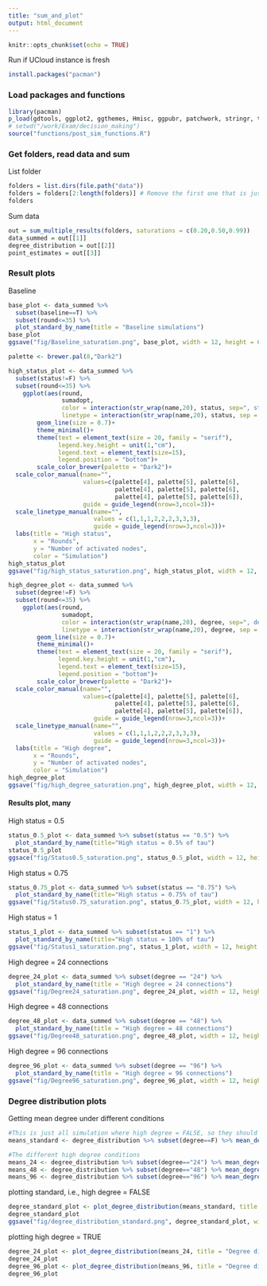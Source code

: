 ```yaml
---
title: "sum_and_plot"
output: html_document
---
```


```r
knitr::opts_chunk$set(echo = TRUE)
```

Run if UCloud instance is fresh
```r
install.packages("pacman")
```

### Load packages and functions
```r
library(pacman)
p_load(gdtools, ggplot2, ggthemes, Hmisc, ggpubr, patchwork, stringr, tidyverse)
# setwd("/work/Exam/decision_making")
source("functions/post_sim_functions.R")
```

### Get folders, read data and sum
List folder
```r
folders = list.dirs(file.path("data"))
folders = folders[2:length(folders)] # Remove the first one that is just "data"
folders
```


Sum data
```r
out = sum_multiple_results(folders, saturations = c(0.20,0.50,0.99))
data_summed = out[[1]]
degree_distribution = out[[2]]
point_estimates = out[[3]]
```

### Result plots
Baseline
```r
base_plot <- data_summed %>% 
  subset(baseline==T) %>% 
  subset(round<=35) %>% 
  plot_standard_by_name(title = "Baseline simulations")
base_plot
ggsave("fig/Baseline_saturation.png", base_plot, width = 12, height = 6)
```


```r
palette <- brewer.pal(8,"Dark2")
```


```r
high_status_plot <- data_summed %>% 
  subset(status!=F) %>% 
  subset(round<=35) %>% 
    ggplot(aes(round, 
               sumadopt, 
               color = interaction(str_wrap(name,20), status, sep=", status="),
               linetype = interaction(str_wrap(name,20), status, sep = ", status=")))+
        geom_line(size = 0.7)+
        theme_minimal()+
        theme(text = element_text(size = 20, family = "serif"), 
              legend.key.height = unit(1,"cm"),
              legend.text = element_text(size=15),
              legend.position = "bottom")+
        scale_color_brewer(palette = "Dark2")+
  scale_color_manual(name="",
                     values=c(palette[4], palette[5], palette[6], 
                              palette[4], palette[5], palette[6],
                              palette[4], palette[5], palette[6]),
                     guide = guide_legend(nrow=3,ncol=3))+
  scale_linetype_manual(name="",
                        values = c(1,1,1,2,2,2,3,3,3),
                        guide = guide_legend(nrow=3,ncol=3))+
  labs(title = "High status", 
       x = "Rounds", 
       y = "Number of activated nodes", 
       color = "Simulation")
high_status_plot
ggsave("fig/high_status_saturation.png", high_status_plot, width = 12, height = 6)
```

```r
high_degree_plot <- data_summed %>% 
  subset(degree!=F) %>% 
  subset(round<=35) %>% 
    ggplot(aes(round, 
               sumadopt, 
               color = interaction(str_wrap(name,20), degree, sep=", degree="),
               linetype = interaction(str_wrap(name,20), degree, sep = ", degree=")))+
        geom_line(size = 0.7)+
        theme_minimal()+
        theme(text = element_text(size = 20, family = "serif"), 
              legend.key.height = unit(1,"cm"),
              legend.text = element_text(size=15),
              legend.position = "bottom")+
        scale_color_brewer(palette = "Dark2")+
  scale_color_manual(name="",
                     values=c(palette[4], palette[5], palette[6], 
                              palette[4], palette[5], palette[6],
                              palette[4], palette[5], palette[6]),
                        guide = guide_legend(nrow=3,ncol=3))+
  scale_linetype_manual(name="",
                        values = c(1,1,1,2,2,2,3,3,3),
                        guide = guide_legend(nrow=3,ncol=3))+
  labs(title = "High degree", 
       x = "Rounds", 
       y = "Number of activated nodes", 
       color = "Simulation")
high_degree_plot
ggsave("fig/high_degree_saturation.png", high_degree_plot, width = 12, height = 6)

```


#### Results plot, many ####


High status = 0.5
```r
status_0.5_plot <- data_summed %>% subset(status == "0.5") %>% 
  plot_standard_by_name(title="High status = 0.5% of tau")
status_0.5_plot
ggsace("fig/Status0.5_saturation.png", status_0.5_plot, width = 12, heigh = 6)
```

High status = 0.75
```r
status_0.75_plot <- data_summed %>% subset(status == "0.75") %>% 
  plot_standard_by_name(title="High status = 0.75% of tau")
ggsave("fig/Status0.75_saturation.png", status_0.75_plot, width = 12, height = 6)
```

High status = 1
```r
status_1_plot <- data_summed %>% subset(status == "1") %>% 
  plot_standard_by_name(title="High status = 100% of tau")
ggsave("fig/Status1_saturation.png", status_1_plot, width = 12, height = 6)
```

High degree = 24 connections
```r
degree_24_plot <- data_summed %>% subset(degree == "24") %>% 
  plot_standard_by_name(title = "High degree = 24 connections")
ggsave("fig/Degree24_saturation.png", degree_24_plot, width = 12, height = 6)
```

High degree = 48 connections
```r
degree_48_plot <- data_summed %>% subset(degree == "48") %>% 
  plot_standard_by_name(title = "High degree = 48 connections")
ggsave("fig/Degree48_saturation.png", degree_48_plot, width = 12, height = 6)
```

High degree = 96 connections
```r
degree_96_plot <- data_summed %>% subset(degree == "96") %>% 
  plot_standard_by_name(title = "High degree = 96 connections")
ggsave("fig/Degree96_saturation.png", degree_96_plot, width = 12, height = 6)
```




### Degree distribution plots

Getting mean degree under different conditions
```r
#This is just all simulation where high degree = FALSE, so they should all have similar degree
means_standard <- degree_distribution %>% subset(degree==F) %>% mean_degree()

#The different high degree conditions
means_24 <- degree_distribution %>% subset(degree=="24") %>% mean_degree()
means_48 <- degree_distribution %>% subset(degree=="48") %>% mean_degree()
means_96 <- degree_distribution %>% subset(degree=="96") %>% mean_degree()

```


plotting standard, i.e., high degree = FALSE
```r
degree_standard_plot <- plot_degree_distribution(means_standard, title = "Standard degree distribution")
degree_standard_plot
ggsave("fig/degree_distribution_standard.png", degree_standard_plot, width = 12, height = 6)
```

plotting high degree = TRUE
```r
degree_24_plot <- plot_degree_distribution(means_24, title = "Degree distribution for high degree = 24")
degree_24_plot
degree_96_plot <- plot_degree_distribution(means_96, title = "Degree distribution for high degree = 96")
degree_96_plot
```













